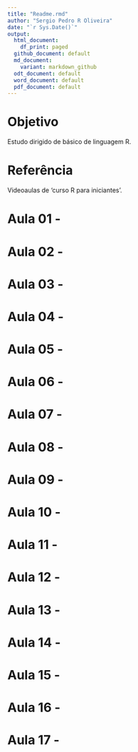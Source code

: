 ```yaml
---
title: "Readme.rmd"
author: "Sergio Pedro R Oliveira"
date: "`r Sys.Date()`"
output:
  html_document:
    df_print: paged
  github_document: default
  md_document:
    variant: markdown_github
  odt_document: default
  word_document: default
  pdf_document: default
---
```


# Objetivo

Estudo dirigido de básico de linguagem R.\

# Referência

Videoaulas de 'curso R para iniciantes'.\

\newpage

# Aula 01 -

\newpage

# Aula 02 - 

\newpage

# Aula 03 - 

\newpage

# Aula 04 - 

\newpage

# Aula 05 - 

\newpage

# Aula 06 - 

\newpage

# Aula 07 - 

\newpage

# Aula 08 - 

\newpage

# Aula 09 - 

\newpage

# Aula 10 - 

\newpage

# Aula 11 - 

\newpage

# Aula 12 - 

\newpage

# Aula 13 - 

\newpage

# Aula 14 - 

\newpage

# Aula 15 - 

\newpage

# Aula 16 - 

\newpage

# Aula 17 - 